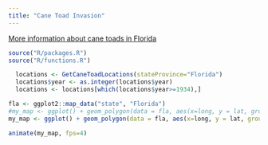 ```yaml
---
title: "Cane Toad Invasion"
---
```


[More information about cane toads in Florida](https://www.smithsonianmag.com/smart-news/plague-invasive-cane-toads-overruns-florida-community-180971797/)

```r
source("R/packages.R")
source("R/functions.R")
```

```r
  locations <- GetCaneToadLocations(stateProvince="Florida")
  locations$year <- as.integer(locations$year)
  locations <- locations[which(locations$year>=1934),]
```

```r
fla <- ggplot2::map_data("state", "Florida")
#my_map <- ggplot() + geom_polygon(data = fla, aes(x=long, y = lat, group = group)) + coord_fixed(1.3) + geom_point(data=locations, aes(x=locations$decimalLongitude, y=locations$decimalLatitude), col=rgb(1,0,0,0.4)) + labs(title = 'Year: {frame_time}') + transition_time(year) + ease_aes('linear') + shadow_mark() + theme(axis.title.x=element_blank(), axis.text.x=element_blank(), axis.ticks.x=element_blank(), axis.title.y=element_blank(), axis.text.y=element_blank(), axis.ticks.y=element_blank()) + theme(panel.border = element_blank(), panel.grid.major = element_blank(),panel.grid.minor = element_blank())
my_map <- ggplot() + geom_polygon(data = fla, aes(x=long, y = lat, group = group)) + coord_fixed(1.3) + geom_point(data=locations, aes(x=locations$decimalLongitude, y=locations$decimalLatitude), col=rgb(1,0,0,0.4)) + labs(title = 'Year: {frame_time}') + transition_time(year) + shadow_mark() + theme(axis.title.x=element_blank(), axis.text.x=element_blank(), axis.ticks.x=element_blank(), axis.title.y=element_blank(), axis.text.y=element_blank(), axis.ticks.y=element_blank()) + theme(panel.border = element_blank(), panel.grid.major = element_blank(),panel.grid.minor = element_blank())

animate(my_map, fps=4)
```
